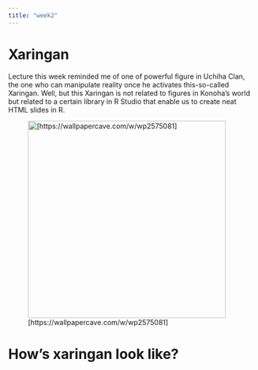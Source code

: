 ```yaml
---
title: "week2"
---
```


# Xaringan

Lecture this week reminded me of one of powerful figure in Uchiha Clan, the one who can manipulate reality once he activates this-so-called Xaringan. Well, but this Xaringan is not related to figures in Konoha's world but related to a certain library in R Studio that enable us to create neat HTML slides in R.

![\[https://wallpapercave.com/w/wp2575081\]](images/wp2575081-itachi-sharingan-wallpaper.jpg){width="401"}

# How's xaringan look like?
